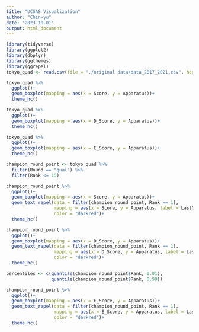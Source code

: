 ```yaml
---
title: "UCSAS Visualization"
author: "Chin-yu"
date: "2023-10-01"
output: html_document
---
```


```r
library(tidyverse)
library(ggplot2)
library(dbplyr)
library(ggthemes)
library(ggrepel)
tokyo_quad <- read.csv(file = "./original data/data_2017_2021.csv", header = TRUE)
```

```r
tokyo_quad %>%
  ggplot()+
  geom_boxplot(mapping = aes(x = Score, y = Apparatus))+
  theme_hc()
```

```r
tokyo_quad %>%
  ggplot()+
  geom_boxplot(mapping = aes(x = D_Score, y = Apparatus))+
  theme_hc()

```

```r
tokyo_quad %>%
  ggplot()+
  geom_boxplot(mapping = aes(x = E_Score, y = Apparatus))+
  theme_hc()

```

```r
champion_round_point <- tokyo_quad %>%
  filter(Round == "qual") %>%
  filter(Rank <= 15)

champion_round_point %>%
  ggplot()+
  geom_boxplot(mapping = aes(x = Score, y = Apparatus))+
  geom_text_repel(data = filter(champion_round_point, Rank == 1), 
                  mapping = aes(x = Score, y = Apparatus, label = LastName),
                  color = "darkred")+
  theme_hc()
```

```r
champion_round_point %>%
  ggplot()+
  geom_boxplot(mapping = aes(x = D_Score, y = Apparatus))+
  geom_text_repel(data = filter(champion_round_point, Rank == 1), 
                  mapping = aes(x = D_Score, y = Apparatus, label = LastName),
                  color = "darkred")+
  theme_hc()

```
```r
percentiles <- c(quantile(champion_round_point$Rank, 0.01),
                 quantile(champion_round_point$Rank, 0.99))

champion_round_point %>%
  ggplot()+
  geom_boxplot(mapping = aes(x = E_Score, y = Apparatus))+
  geom_text_repel(data = filter(champion_round_point, Rank == 1), 
                  mapping = aes(x = E_Score, y = Apparatus, label = LastName),
                  color = "darkred")+
  theme_hc()

```


